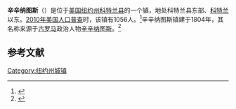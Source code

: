 {{Infobox settlement
|official_name            = 辛辛纳图斯
|settlement_type          = 镇
|nickname                 = 
|motto                    =

<!-- Images -->
|image_skyline            = Dairy4667.jpg
|imagesize                = 
|image_caption            =
|image_flag               = 
|image_seal               =

<!-- Maps -->
|pushpin_map              = USA New York
|pushpin_label            = 辛辛纳图斯
|pushpin_label_position = <!-- the position of the pushpin label: left, right, top, bottom, none -->
|pushpin_map_caption    = 在紐約州的位置
|pushpin_mapsize        =
|image_map                = 
|mapsize                  = 
|map_caption              = 

<!-- Location -->
|coordinates = {{coord|42|31|52|N|75|55|44|W|region:US-NY|display=it}}
|subdivision_type         = [[国家|国家]]
|subdivision_name         = [[美国|美国]]
|subdivision_type1        = [[美国行政区划|州]]
|subdivision_name1        = [[纽约州|纽约州]]
|subdivision_type2        = [[纽约州行政区划|县]]
|subdivision_name2        = [[科特兰县_(纽约州)|科特兰县]]
|government_footnotes     = 
|government_type          = 
|established_title        = 
|established_date         =

<!-- Area -->
|unit_pref                = Imperial
|area_footnotes           = 
|area_total_km2           = 66.0
|area_land_km2            = 65.7
|area_water_km2           = 0.3
|area_total_sq_mi         = 
|area_land_sq_mi          = 
|area_water_sq_mi         =

<!-- Population -->
|population_as_of         = [[2010年美国人口普查|2010年]]
|population_footnotes     = 
|population_total         = 1056
|population_density_km2   = 16.1
|population_density_sq_mi =

<!-- General information -->
|timezone                 = [[美国东部时间|EST]]
|utc_offset               = -5
|timezone_DST             = EDT
|utc_offset_DST           = -4
|elevation_footnotes      = 
|elevation_m              = 337
|elevation_ft             = 1106

<!-- Area/postal codes & others -->
|postal_code_type         = [[美国邮政编码|邮政编码]]
|postal_code              = 13040
|area_code                = [[美国电话区号607|607]]
|website                  = {{URL|www.townofcincinnatus.com}}
|footnotes                = 
}}
'''辛辛纳图斯'''（{{lang-en|Cincinnatus}}）是位于[[美国|美国]][[纽约州|纽约州]][[科特兰县_(纽约州)|科特兰县]]的一个镇，地处科特兰县东部、[[科特兰|科特兰]]以东。[[2010年美国人口普查|2010年美国人口普查]]时，该镇有1056人。<ref name>{{cite web|url=http://factfinder2.census.gov|publisher=[[United_States_Census_Bureau|United States Census Bureau]]|title=American FactFinder|accessdate=2020-09-19|archive-date=2013-09-11|archive-url=https://web.archive.org/web/20130911234518/http://factfinder2.census.gov/|dead-url=no}}</ref>辛辛纳图斯镇建于1804年，其名称来源于[[古罗马|古罗马]]政治人物[[辛辛纳图斯|辛辛纳图斯]]。<ref>{{cite book|title=LIFE|url=http://books.google.com/books?id=QFUEAAAAMBAJ&pg=PA57|date=31 January 1944|page=57|issn=0024-3019}}</ref>

== 参考文献 ==
{{reflist}}

{{NY-stub}}
[[Category:纽约州城镇|Category:纽约州城镇]]